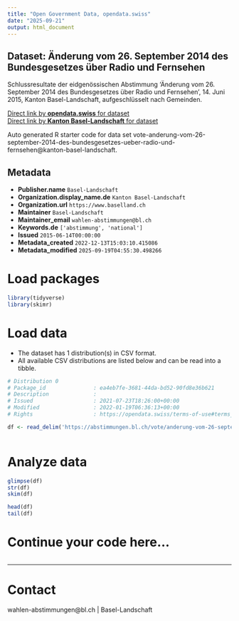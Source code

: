 ```yaml
---
title: "Open Government Data, opendata.swiss"
date: "2025-09-21"
output: html_document
---
```


## Dataset: Änderung vom 26. September 2014 des Bundesgesetzes über Radio und Fernsehen

Schlussresultate der eidgenössischen Abstimmung 'Änderung vom 26. September 2014 des Bundesgesetzes über Radio und Fernsehen', 14. Juni 2015, Kanton Basel-Landschaft, aufgeschlüsselt nach Gemeinden.

[Direct link by **opendata.swiss** for dataset](https://opendata.swiss/de/dataset/anderung-vom-26-september-2014-des-bundesgesetzes-uber-radio-und-fernsehen1)<br>
[Direct link by **Kanton Basel-Landschaft** for dataset](https://abstimmungen.bl.ch/vote/anderung-vom-26-september-2014-des-bundesgesetzes-ueber-radio-und-fernsehen/data)

Auto generated R starter code for data set vote-anderung-vom-26-september-2014-des-bundesgesetzes-ueber-radio-und-fernsehen@kanton-basel-landschaft.

## Metadata

- **Publisher.name** `Basel-Landschaft`
- **Organization.display_name.de** `Kanton Basel-Landschaft`
- **Organization.url** `https://www.baselland.ch`
- **Maintainer** `Basel-Landschaft`
- **Maintainer_email** `wahlen-abstimmungen@bl.ch`
- **Keywords.de** `['abstimmung', 'national']`
- **Issued** `2015-06-14T00:00:00`
- **Metadata_created** `2022-12-13T15:03:10.415086`
- **Metadata_modified** `2025-09-19T04:55:30.498266`


# Load packages

```r

library(tidyverse)
library(skimr)

```

# Load data

-   The dataset has 1 distribution(s) in CSV format.
-   All available CSV distributions are listed below and can be read into a tibble.

```r

# Distribution 0
# Package_id               : ea4eb7fe-3681-44da-bd52-90fd8e36b621
# Description              : 
# Issued                   : 2021-07-23T18:26:00+00:00
# Modified                 : 2022-01-19T06:36:13+00:00
# Rights                   : https://opendata.swiss/terms-of-use#terms_by

df <- read_delim('https://abstimmungen.bl.ch/vote/anderung-vom-26-september-2014-des-bundesgesetzes-ueber-radio-und-fernsehen/data-csv')



```

# Analyze data

```r

glimpse(df)
str(df)
skim(df)

head(df)
tail(df)

```

# Continue your code here...

```r

```

------------------------------------------------------------------------

# Contact

wahlen-abstimmungen@bl.ch | Basel-Landschaft
